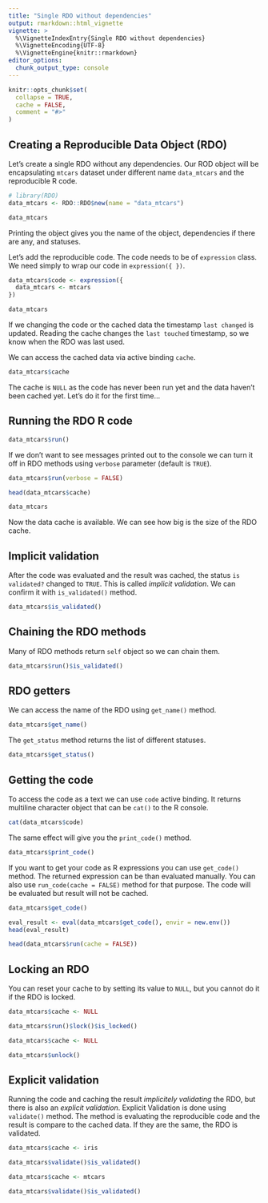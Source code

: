 ```yaml
---
title: "Single RDO without dependencies"
output: rmarkdown::html_vignette
vignette: >
  %\VignetteIndexEntry{Single RDO without dependencies}
  %\VignetteEncoding{UTF-8}
  %\VignetteEngine{knitr::rmarkdown}
editor_options: 
  chunk_output_type: console
---
```


```r
knitr::opts_chunk$set(
  collapse = TRUE,
  cache = FALSE,
  comment = "#>"
)
```

## Creating a Reproducible Data Object (RDO)

Let's create a single RDO without any dependencies.
Our ROD object will be encapsulating `mtcars` dataset under different
name `data_mtcars` and the reproducible R code. 

```r
# library(RDO)
data_mtcars <- RDO::RDO$new(name = "data_mtcars")

data_mtcars
```

Printing the object gives you the name of the object,
dependencies if there are any, and statuses.

Let's add the reproducible code. The code needs to be of `expression` class.
We need simply to wrap our code in `expression({ })`.

```r
data_mtcars$code <- expression({
  data_mtcars <- mtcars
})

data_mtcars
```

If we changing the code or the cached data the timestamp `last changed` 
is updated. 
Reading the cache changes the `last touched` timestamp, so we know 
when the RDO was last used. 

We can access the cached data via active binding `cache`.

```r
data_mtcars$cache
```

The cache is `NULL` as the code has never been run yet 
and the data haven't been cached yet. Let's do it for the first time...

## Running the RDO R code

```r
data_mtcars$run()
```

If we don't want to see messages printed out to the console we can turn it off
in RDO methods using `verbose` parameter (default is `TRUE`).

```r
data_mtcars$run(verbose = FALSE)

head(data_mtcars$cache)

data_mtcars
```

Now the data cache is available.
We can see how big is the size of the RDO cache.

## Implicit validation

After the code was evaluated and the result was cached, 
the status `is validated?` changed to `TRUE`. 
This is called _implicit validation_.
We can confirm it with `is_validated()` method.

```r
data_mtcars$is_validated()
```

## Chaining the RDO methods

Many of RDO methods return `self` object so we can chain them.

```r
data_mtcars$run()$is_validated()
```

## RDO getters

We can access the name of the RDO using `get_name()` method.

```r
data_mtcars$get_name()
```

The `get_status` method returns the list of different statuses.

```r
data_mtcars$get_status()
```

## Getting the code

To access the code as a text we can use `code` active binding.
It returns multiline character object that can be `cat()` to the R console.

```r
cat(data_mtcars$code)
```

The same effect will give you the `print_code()` method.

```r
data_mtcars$print_code()
```

If you want to get your code as R expressions you can use `get_code()` method.
The returned expression can be than evaluated manually. 
You can also use `run_code(cache = FALSE)` method for that purpose. 
The code will be evaluated but result will not be cached.

```r
data_mtcars$get_code()

eval_result <- eval(data_mtcars$get_code(), envir = new.env())
head(eval_result)

head(data_mtcars$run(cache = FALSE))
```

## Locking an RDO

You can reset your cache to by setting its value to `NULL`, 
but you cannot do it if the RDO is locked.

```r
data_mtcars$cache <- NULL

data_mtcars$run()$lock()$is_locked()

data_mtcars$cache <- NULL

data_mtcars$unlock()
```

## Explicit validation

Running the code and caching the result _implicitely validating_ the RDO,
but there is also an _explicit validation_. 
Explicit Validation is done using `validate()` method. 
The method is evaluating the reproducible code and the result is compare
to the cached data. If they are the same, the RDO is validated.

```r
data_mtcars$cache <- iris

data_mtcars$validate()$is_validated()

data_mtcars$cache <- mtcars

data_mtcars$validate()$is_validated()
```
